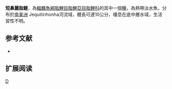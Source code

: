 {{Speciesbox 
| taxon = Astyanax brevirhinus
| status = NE
| status_system = IUCN3.1
| authority =  [[Eigenmann|Eigenmann]], 1908
| synonyms = 
}}
'''短鼻麗脂鯉'''，為[[輻鰭魚綱|輻鰭魚綱]][[脂鯉目|脂鯉目]][[脂鯉亞目|脂鯉亞目]][[脂鯉科|脂鯉科]]的其中一個[[種|種]]，為熱帶淡水魚，分布於[[南美洲|南美洲]] Jequitinhonha河流域，體長可達10公分，棲息在底中層水域，生活習性不明。

==参考文献==
{{refbegin}}
*{{FishBase_species|genus=Astyanax|species=brevirhinus|year=2013|month=11}}
{{refend}}

== 扩展阅读 ==
{{refbegin}}
{{wikispecies-inline|Astyanax brevirhinus|短鼻麗脂鯉}}
{{refend}}
{{Taxonbar|from=Q6398516}}

[[Category:麗脂鯉屬|D]]


{{魚類小作品}}